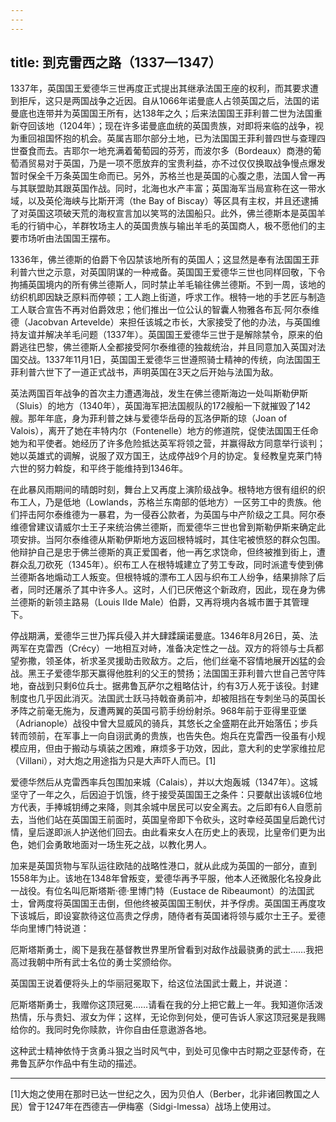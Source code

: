 ```yaml
---
---
---
```

title: 到克雷西之路（1337—1347）
---




1337年，英国国王爱德华三世再度正式提出其继承法国王座的权利，而其要求遭到拒斥，这只是两国战争之近因。自从1066年诺曼底人占领英国之后，法国的诺曼底也连带并为英国国王所有，达138年之久；后来法国国王菲利普二世为法国重新夺回该地（1204年）；现在许多诺曼底血统的英国贵族，对即将来临的战争，视为重回祖国怀抱的机会。英属吉耶尔部分土地，已为法国国王菲利普四世与查理四世蚕食而去。吉耶尔一地充满着葡萄园的芬芳，而波尔多（Bordeaux）商港的葡萄酒贸易对于英国，乃是一项不愿放弃的宝贵利益，亦不过仅仅换取战争慢点爆发暂时保全千万条英国生命而已。另外，苏格兰也是英国的心腹之患，法国人曾一再与其联盟助其跟英国作战。同时，北海也水产丰富；英国海军当局宣称在这一带水域，以及英伦海峡与比斯开湾（the Bay of Biscay）等区具有主权，并且还逮捕了对英国这项破天荒的海权宣言加以笑骂的法国船只。此外，佛兰德斯本是英国羊毛的行销中心，羊群牧场主人的英国贵族与输出羊毛的英国商人，极不愿他们的主要市场听由法国国王摆布。

1336年，佛兰德斯的伯爵下令囚禁该地所有的英国人；这显然是奉有法国国王菲利普六世之示意，对英国阴谋的一种戒备。英国国王爱德华三世也同样回敬，下令拘捕英国境内的所有佛兰德斯人，同时禁止羊毛输往佛兰德斯。不到一周，该地的纺织机即因缺乏原料而停顿；工人跑上街道，呼求工作。根特一地的手艺匠与制造工人联合宣告不再对伯爵效忠；他们推出一位公认的智囊人物雅各布瓦·阿尔泰维德（Jacobvan Artevelde）来担任该城之市长，大家接受了他的办法，与英国维持友谊并解决羊毛问题（1337年）。英国国王爱德华三世于是解除禁令，原来的伯爵逃往巴黎，佛兰德斯人全都接受阿尔泰维德的独裁统治，并且同意加入英国对法国交战。1337年11月1日，英国国王爱德华三世遵照骑士精神的传统，向法国国王菲利普六世下了一道正式战书，声明英国在3天之后开始与法国为敌。

英法两国百年战争的首次主力遭遇海战，发生在佛兰德斯海边一处叫斯勒伊斯（Sluis）的地方（1340年），英国海军把法国舰队的172艘船一下就摧毁了142艘。那年年底，身为菲利普之妹与爱德华岳母的瓦洛伊斯的琼（Joan of Valois），离开了她在丰特内尔（Fontenelle）地方的修道院，促使法国国王任命她为和平使者。她经历了许多危险抵达英军将领之营，并赢得敌方同意举行谈判；她以英雄式的调解，说服了双方国王，达成停战9个月的协定。复经教皇克莱门特六世的努力斡旋，和平终于能维持到1346年。

在此暴风雨期间的晴朗时刻，舞台上又再度上演阶级战争。根特地方很有组织的织布工人，乃是低地（Lowlands，苏格兰东南部的低地方）一区劳工中的贵族。他们抨击阿尔泰维德为一暴君，为一侵吞公款者，为英国与中产阶级之工具。阿尔泰维德曾建议请威尔士王子来统治佛兰德斯，而爱德华三世也曾到斯勒伊斯来确定此项安排。当阿尔泰维德从斯勒伊斯地方返回根特城时，其住宅被愤怒的群众包围。他辩护自己是忠于佛兰德斯的真正爱国者，他一再乞求饶命，但终被推到街上，遭群众乱刀砍死（1345年）。织布工人在根特城建立了劳工专政，同时派遣专使到佛兰德斯各地煽动工人叛变。但根特城的漂布工人因与织布工人纷争，结果排除了后者，同时还屠杀了其中许多人。这时，人们已厌倦这个新政府，因此，现在身为佛兰德斯的新领主路易（Louis Ⅱde Male）伯爵，又再将境内各城市置于其管理下。

停战期满，爱德华三世乃挥兵侵入并大肆蹂躏诺曼底。1346年8月26日，英、法两军在克雷西（Crécy）一地相互对峙，准备决定性之一战。双方的将领与士兵都望弥撒，领圣体，祈求圣灵援助击败敌方。之后，他们丝毫不容情地展开凶猛的会战。黑王子爱德华那天赢得他胜利的父王的赞扬；法国国王菲利普六世自己苦守阵地，奋战到只剩6位兵士。据弗鲁瓦萨尔之粗略估计，约有3万人死于该役。封建制度也几乎因此消灭。法国武士跃马持戟奋勇前冲，却被阻挡在专刺坐马的英国长矛阵之前毫无施为，反遭两翼的英国弓箭手纷纷射杀。968年前于亚得里亚堡（Adrianople）战役中曾大显威风的骑兵，其悠长之全盛期在此开始落伍；步兵转而领前，在军事上一向自诩武勇的贵族，也告失色。炮兵在克雷西一役虽有小规模应用，但由于搬动与填装之困难，麻烦多于功效，因此，意大利的史学家维拉尼（Villani），对大炮之用途指为只是大声吓人而已。[1]

爱德华然后从克雷西率兵包围加来城（Calais），并以大炮轰城（1347年）。这城坚守了一年之久，后因迫于饥饿，终于接受英国国王之条件：只要献出该城6位地方代表，手捧城钥缚之来降，则其余城中居民可以安全离去。之后即有6人自愿前去，当他们站在英国国王前面时，英国皇帝即下令砍头，这时幸经英国皇后跪代讨情，皇后遂即派人护送他们回去。由此看来女人在历史上的表现，比皇帝们更为出色，她们会勇敢地面对一场生死之战，以教化男人。

加来是英国货物与军队运往欧陆的战略性港口，就从此成为英国的一部分，直到1558年为止。该地在1348年曾叛变，爱德华再予平服，他本人还微服化名投身此一战役。有位名叫厄斯塔斯·德·里博门特（Eustace de Ribeaumont）的法国武士，曾两度将英国国王击倒，但他终被英国国王制伏，并予俘虏。英国国王再度攻下该城后，即设宴款待这位高贵之俘虏，随侍者有英国诸将领与威尔士王子。爱德华向里博门特说道：

厄斯塔斯勇士，阁下是我在基督教世界里所曾看到对敌作战最骁勇的武士……我把高过我朝中所有武士名位的勇士奖颁给你。



英国国王说着便将头上的华丽冠冕取下，给这位法国武士戴上，并说道：

厄斯塔斯勇士，我赠你这顶冠冕……请看在我的分上把它戴上一年。我知道你活泼热情，乐与贵妇、淑女为伴；这样，无论你到何处，便可告诉人家这顶冠冕是我赐给你的。我同时免你赎款，许你自由任意遨游各地。



这种武士精神依恃于贪勇斗狠之当时风气中，到处可见像中古时期之亚瑟传奇，在弗鲁瓦萨尔作品中有生动的描述。



* * *



[1]大炮之使用在那时已达一世纪之久，因为贝伯人（Berber，北非诸回教国之人民）曾于1247年在西德吉—伊梅塞（Sidgi-lmessa）战场上使用过。